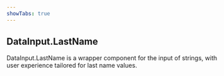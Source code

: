```yaml
---
showTabs: true
---
```


## DataInput.LastName

DataInput.LastName is a wrapper component for the input of strings, with user experience tailored for last name values.
